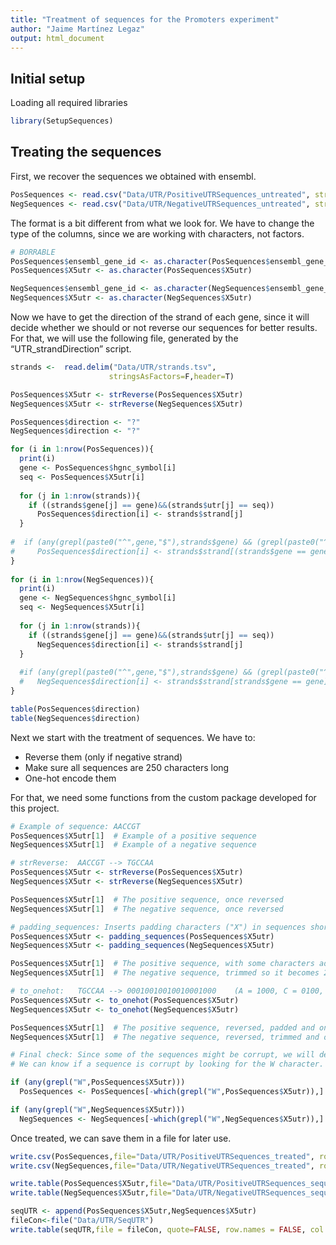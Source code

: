 ```yaml
---
title: "Treatment of sequences for the Promoters experiment"
author: "Jaime Martínez Legaz"
output: html_document
---
```


## Initial setup

Loading all required libraries

```r
library(SetupSequences)
```

## Treating the sequences

First, we recover the sequences we obtained with ensembl.

```r
PosSequences <- read.csv("Data/UTR/PositiveUTRSequences_untreated", stringsAsFactors = F)
NegSequences <- read.csv("Data/UTR/NegativeUTRSequences_untreated", stringsAsFactors = F)
```

The format is a bit different from what we look for. We have to change the type of the columns, since we are working with characters, not factors.

```r
# BORRABLE
PosSequences$ensembl_gene_id <- as.character(PosSequences$ensembl_gene_id)
PosSequences$X5utr <- as.character(PosSequences$X5utr)

NegSequences$ensembl_gene_id <- as.character(NegSequences$ensembl_gene_id)
NegSequences$X5utr <- as.character(NegSequences$X5utr)

```

Now we have to get the direction of the strand of each gene, since it will decide whether we should or not reverse our sequences for better results. For that, we will use the following file, generated by the "UTR_strandDirection" script.

```r

strands <-  read.delim("Data/UTR/strands.tsv",
                      stringsAsFactors=F,header=T)

PosSequences$X5utr <- strReverse(PosSequences$X5utr)
NegSequences$X5utr <- strReverse(NegSequences$X5utr)

PosSequences$direction <- "?"
NegSequences$direction <- "?" 

for (i in 1:nrow(PosSequences)){
  print(i)
  gene <- PosSequences$hgnc_symbol[i]
  seq <- PosSequences$X5utr[i]
  
  for (j in 1:nrow(strands)){
    if ((strands$gene[j] == gene)&&(strands$utr[j] == seq))
      PosSequences$direction[i] <- strands$strand[j]
  }
  
#  if (any(grepl(paste0("^",gene,"$"),strands$gene) && (grepl(paste0("^",seq,"$"),strands$utr))))
#     PosSequences$direction[i] <- strands$strand[(strands$gene == gene) && (strands$utr == seq)]
}
  
for (i in 1:nrow(NegSequences)){
  print(i)
  gene <- NegSequences$hgnc_symbol[i]
  seq <- NegSequences$X5utr[i]
  
  for (j in 1:nrow(strands)){
    if ((strands$gene[j] == gene)&&(strands$utr[j] == seq))
      NegSequences$direction[i] <- strands$strand[j]
  }
  
  #if (any(grepl(paste0("^",gene,"$"),strands$gene) && (grepl(paste0("^",seq,"$"),strands$utr))))
  #   NegSequences$direction[i] <- strands$strand[strands$gene == gene]
}
```
```r
table(PosSequences$direction)
table(NegSequences$direction)
```

Next we start with the treatment of sequences. We have to:

- Reverse them (only if negative strand)
- Make sure all sequences are 250 characters long
- One-hot encode them

For that, we need some functions from the custom package developed for this project.

```r
# Example of sequence: AACCGT
PosSequences$X5utr[1]  # Example of a positive sequence
NegSequences$X5utr[1]  # Example of a negative sequence

# strReverse:  AACCGT --> TGCCAA
PosSequences$X5utr <- strReverse(PosSequences$X5utr)
NegSequences$X5utr <- strReverse(NegSequences$X5utr)

PosSequences$X5utr[1]  # The positive sequence, once reversed
NegSequences$X5utr[1]  # The negative sequence, once reversed

# padding_sequences: Inserts padding characters ("X") in sequences shorter than 250 characters, and trims sequences longer than 250 characters
PosSequences$X5utr <- padding_sequences(PosSequences$X5utr)
NegSequences$X5utr <- padding_sequences(NegSequences$X5utr)

PosSequences$X5utr[1]  # The positive sequence, with some characters added so it can be 250 characters long
NegSequences$X5utr[1]  # The negative sequence, trimmed so it becomes 250 characters long

# to_onehot:   TGCCAA --> 00010010010010001000    (A = 1000, C = 0100, G = 0010, T = 0001)
PosSequences$X5utr <- to_onehot(PosSequences$X5utr)
NegSequences$X5utr <- to_onehot(NegSequences$X5utr)

PosSequences$X5utr[1]  # The positive sequence, reversed, padded and one-hot encoded
NegSequences$X5utr[1]  # The negative sequence, reversed, trimmed and one-hot encoded

# Final check: Since some of the sequences might be corrupt, we will delete the ones that are corrupt, if they exist
# We can know if a sequence is corrupt by looking for the W character. When one-hot encoding, we encoded everything that was not an A, T, C or G with a "W"

if (any(grepl("W",PosSequences$X5utr)))
  PosSequences <- PosSequences[-which(grepl("W",PosSequences$X5utr)),]

if (any(grepl("W",NegSequences$X5utr)))
  NegSequences <- NegSequences[-which(grepl("W",NegSequences$X5utr)),]
```

Once treated, we can save them in a file for later use.

```r
write.csv(PosSequences,file="Data/UTR/PositiveUTRSequences_treated", row.names = FALSE, quote = FALSE)
write.csv(NegSequences,file="Data/UTR/NegativeUTRSequences_treated", row.names = FALSE, quote = FALSE)

write.table(PosSequences$X5utr,file="Data/UTR/PositiveUTRSequences_sequences_treated", row.names = FALSE, quote = FALSE, col.names = FALSE)
write.table(NegSequences$X5utr,file="Data/UTR/NegativeUTRSequences_sequences_treated", row.names = FALSE, quote = FALSE, col.names = FALSE)

seqUTR <- append(PosSequences$X5utr,NegSequences$X5utr)
fileCon<-file("Data/UTR/SeqUTR")
write.table(seqUTR,file = fileCon, quote=FALSE, row.names = FALSE, col.names = FALSE)
```


